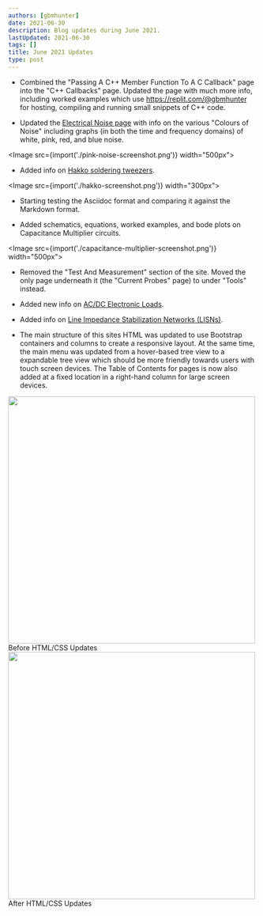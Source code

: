 ```yaml
---
authors: [gbmhunter]
date: 2021-06-30
description: Blog updates during June 2021.
lastUpdated: 2021-06-30
tags: []
title: June 2021 Updates
type: post
---
```


* Combined the "Passing A C++ Member Function To A C Callback" page into the "C++ Callbacks" page. Updated the page with much more info, including worked examples which use https://replit.com/@gbmhunter for hosting, compiling and running small snippets of C++ code.

* Updated the [Electrical Noise page](/electronics/circuit-design/electrical-noise/) with info on the various "Colours of Noise" including graphs (in both the time and frequency domains) of white, pink, red, and blue noise.

<Image src={import('./pink-noise-screenshot.png')} width="500px"></Image>

* Added info on [Hakko soldering tweezers](/electronics/tools/#soldering-irons-and-stations).

<Image src={import('./hakko-screenshot.png')} width="300px"></Image>

* Starting testing the Asciidoc format and comparing it against the Markdown format.

* Added schematics, equations, worked examples, and bode plots on Capacitance Multiplier circuits.

<Image src={import('./capacitance-multiplier-screenshot.png')} width="500px"></Image>

* Removed the "Test And Measurement" section of the site. Moved the only page underneath it (the "Current Probes" page) to under "Tools" instead.

* Added new info on [AC/DC Electronic Loads](/electronics/tools/#acdc-electronics-loads).

* Added info on [Line Impedance Stabilization Networks (LISNs)](/electronics/tools/#lisns).

* The main structure of this sites HTML was updated to use Bootstrap containers and columns to create a responsive layout. At the same time, the main menu was updated from a hover-based tree view to a expandable tree view which should be more friendly towards users with touch screen devices. The Table of Contents for pages is now also added at a fixed location in a right-hand column for large screen devices.


<div style={{ display: 'flex' }}>
<Image src={website_before} width="500px">Before HTML/CSS Updates</Image>
<Image src={website_after} width="500px">After HTML/CSS Updates</Image>
</div>
